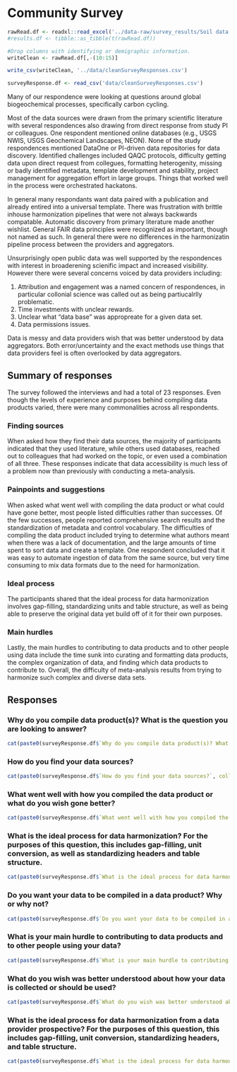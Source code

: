 
# Community Survey

```r

rawRead.df <- readxl::read_excel('../data-raw/survey_results/Soil data compilation survey (Responses).xlsx', sheet=1)
#results.df <- tibble::as_tibble(t(rawRead.df))

#Drop columns with identifying or demigraphic information.
writeClean <- rawRead.df[,-(10:15)]

write_csv(writeClean, '../data/cleanSurveyResponses.csv')
```

```r
surveyResponse.df <- read_csv('data/cleanSurveyResponses.csv')
```

Many of our respondence were looking at questions around global biogeochemical processes, specifically carbon cycling.

Most of the data sources were drawn from the primary scientific literature with several respondences also drawing from direct response from study PI or colleagues. 
One respondent mentioned online databases  (e.g., USGS NWIS, USGS Geochemical Landscapes, NEON). 
None of the study respondences mentioned DataOne or PI-driven data repositories for data discovery.
Identified challenges included QAQC protocols, difficulty getting data upon direct request from collegues, formatting heterogenity, missing or badly identified metadata, template development and stability, project management for aggregation effort in large groups.
Things that worked well in the process were orchestrated hackatons.

In general many respondants want data paired with a publication and already entired into a universal template. 
There was frustration with brittle inhouse harmonization pipelines that were not always backwards compatable. 
Automatic discovery from primary literature made another wishlist.
General FAIR data principles were recognized as important, though not named as such.
In general there were no differences in the harmonizatin pipeline process between the providers and aggregators.

Unsurprisingly open public data was well supported by the respondences with interest in broaderening scienific impact and increased visibility.
However there were several concerns voiced by data providers including:

  1) Attribution and engagement was a named concern of respondences, in particular collonial science was called out as being partiucalrlly problematic.
  2) Time investments with unclear rewards.
  3) Unclear what "data base" was appropreate for a given data set.
  4) Data permissions issues.

Data is messy and data providers wish that was better understood by data aggregators.
Both error/uncertainty and the exact methods use things that data providers feel is often overlooked by data aggregators.

## Summary of responses

The survey followed the interviews and had a total of 23 responses.
Even though the levels of experience and purposes behind compiling data products varied, there were many commonalities across all respondents. 

### Finding sources

When asked how they find their data sources, the majority of participants indicated that they used literature, while others used databases, reached out to colleagues that had worked on the topic, or even used a combination of all three.
These responses indicate that data accessibility is much less of a problem now than previously with conducting a meta-analysis.

### Painpoints and suggestions

When asked what went well with compiling the data product or what could have gone better, most people listed difficulties rather than successes.
Of the few successes, people reported comprehensive search results and the standardization of metadata and control vocabulary.
The difficulties of compiling the data product included trying to determine what authors meant when there was a lack of documentation, and the large amounts of time spent to sort data and create a template.
One respondent concluded that it was easy to automate ingestion of data from the same source, but very time consuming to mix data formats due to the need for harmonization. 

### Ideal process

The participants shared that the ideal process for data harmonization involves gap-filling, standardizing units and table structure, as well as being able to preserve the original data yet build off of it for their own purposes. 

### Main hurdles

Lastly, the main hurdles to contributing to data products and to other people using data include the time sunk into curating and formatting data products, the complex organization of data, and finding which data products to contribute to.
Overall, the difficulty of meta-analysis results from trying to harmonize such complex and diverse data sets.

## Responses

### Why do you compile data product(s)? What is the question you are looking to answer?

```r
cat(paste0(surveyResponse.df$`Why do you compile data product(s)? What is the question you are looking to answer?`, collapse='\n'))
```

### How do you find your data sources?

```r
cat(paste0(surveyResponse.df$`How do you find your data sources?`, collapse='\n'))
```

### What went well with how you compiled the data product or what do you wish gone better?

```r
cat(paste0(surveyResponse.df$`What went well with how you compiled the data product or what do you wish gone better?`, collapse='\n'))
```

### What is the ideal process for data harmonization? For the purposes of this question, this includes gap-filling, unit conversion, as well as standardizing headers and table structure.

```r
cat(paste0(surveyResponse.df$`What is the ideal process for data harmonization? For the purposes of this question, this includes gap-filling, unit conversion, as well as standardizing headers and table structure.`, collapse='\n'))
```

### Do you want your data to be compiled in a data product? Why or why not?

```r
cat(paste0(surveyResponse.df$`Do you want your data to be compiled in a data product? Why or why not?`, collapse='\n'))
```

### What is your main hurdle to contributing to data products and to other people using your data?

```r
cat(paste0(surveyResponse.df$`What is your main hurdle to contributing to data products and to other people using your data?`, collapse='\n'))
```

### What do you wish was better understood about how your data is collected or should be used?

```r
cat(paste0(surveyResponse.df$`What do you wish was better understood about how your data is collected or should be used?`, collapse='\n'))
```

### What is the ideal process for data harmonization from a data provider prospective? For the purposes of this question, this includes gap-filling, unit conversion, standardizing headers, and table structure.

```r
cat(paste0(surveyResponse.df$`What is the ideal process for data harmonization from a data provider prospective? For the purposes of this question, this includes gap-filling, unit conversion, standardizing headers, and table structure.`, collapse='\n'))
```
